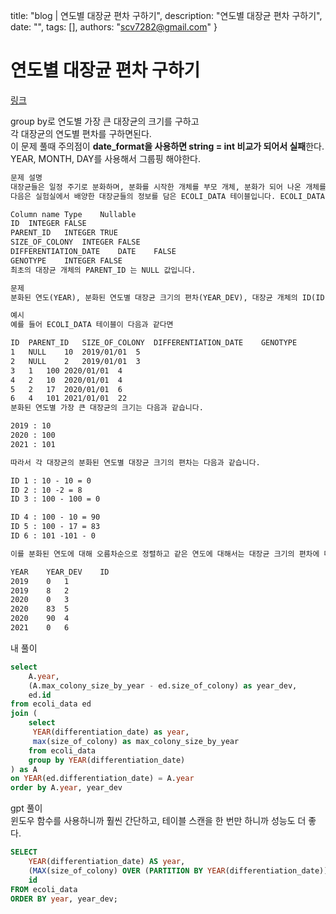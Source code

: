   title: "blog | 연도별 대장균 편차 구하기",
  description: "연도별 대장균 편차 구하기",
  date: "",
  tags: [],
  authors: "scv7282@gmail.com"
}


# 연도별 대장균 편차 구하기

[링크](https://school.programmers.co.kr/learn/courses/30/lessons/299310)

group by로 연도별 가장 큰 대장균의 크기를 구하고\
각 대장균의 연도별 편차를 구하면된다.\
이 문제 풀때 주의점이 **date_format을 사용하면 string = int 비교가 되어서 실패**한다.\
YEAR, MONTH, DAY를 사용해서 그룹핑 해야한다.

```txt
문제 설명
대장균들은 일정 주기로 분화하며, 분화를 시작한 개체를 부모 개체, 분화가 되어 나온 개체를 자식 개체라고 합니다.
다음은 실험실에서 배양한 대장균들의 정보를 담은 ECOLI_DATA 테이블입니다. ECOLI_DATA 테이블의 구조는 다음과 같으며, ID, PARENT_ID, SIZE_OF_COLONY, DIFFERENTIATION_DATE, GENOTYPE 은 각각 대장균 개체의 ID, 부모 개체의 ID, 개체의 크기, 분화되어 나온 날짜, 개체의 형질을 나타냅니다.

Column name	Type	Nullable
ID	INTEGER	FALSE
PARENT_ID	INTEGER	TRUE
SIZE_OF_COLONY	INTEGER	FALSE
DIFFERENTIATION_DATE	DATE	FALSE
GENOTYPE	INTEGER	FALSE
최초의 대장균 개체의 PARENT_ID 는 NULL 값입니다.

문제
분화된 연도(YEAR), 분화된 연도별 대장균 크기의 편차(YEAR_DEV), 대장균 개체의 ID(ID) 를 출력하는 SQL 문을 작성해주세요. 분화된 연도별 대장균 크기의 편차는 분화된 연도별 가장 큰 대장균의 크기 - 각 대장균의 크기로 구하며 결과는 연도에 대해 오름차순으로 정렬하고 같은 연도에 대해서는 대장균 크기의 편차에 대해 오름차순으로 정렬해주세요.

예시
예를 들어 ECOLI_DATA 테이블이 다음과 같다면

ID	PARENT_ID	SIZE_OF_COLONY	DIFFERENTIATION_DATE	GENOTYPE
1	NULL	10	2019/01/01	5
2	NULL	2	2019/01/01	3
3	1	100	2020/01/01	4
4	2	10	2020/01/01	4
5	2	17	2020/01/01	6
6	4	101	2021/01/01	22
분화된 연도별 가장 큰 대장균의 크기는 다음과 같습니다.

2019 : 10
2020 : 100
2021 : 101

따라서 각 대장균의 분화된 연도별 대장균 크기의 편차는 다음과 같습니다.

ID 1 : 10 - 10 = 0
ID 2 : 10 -2 = 8
ID 3 : 100 - 100 = 0

ID 4 : 100 - 10 = 90
ID 5 : 100 - 17 = 83
ID 6 : 101 -101 - 0

이를 분화된 연도에 대해 오름차순으로 정렬하고 같은 연도에 대해서는 대장균 크기의 편차에 대해 오름차순으로 정렬하면 결과는 다음과 같아야 합니다.

YEAR	YEAR_DEV	ID
2019	0	1
2019	8	2
2020	0	3
2020	83	5
2020	90	4
2021	0	6
```


내 풀이
```sql
select
    A.year,
    (A.max_colony_size_by_year - ed.size_of_colony) as year_dev,
    ed.id
from ecoli_data ed
join (
    select
     YEAR(differentiation_date) as year,
     max(size_of_colony) as max_colony_size_by_year
    from ecoli_data
    group by YEAR(differentiation_date)
) as A
on YEAR(ed.differentiation_date) = A.year
order by A.year, year_dev
```

gpt 풀이\
윈도우 함수를 사용하니까 훨씬 간단하고, 테이블 스캔을 한 번만 하니까 성능도 더 좋다.
```sql
SELECT
    YEAR(differentiation_date) AS year,
    (MAX(size_of_colony) OVER (PARTITION BY YEAR(differentiation_date)) - size_of_colony) AS year_dev,
    id
FROM ecoli_data
ORDER BY year, year_dev;
```
